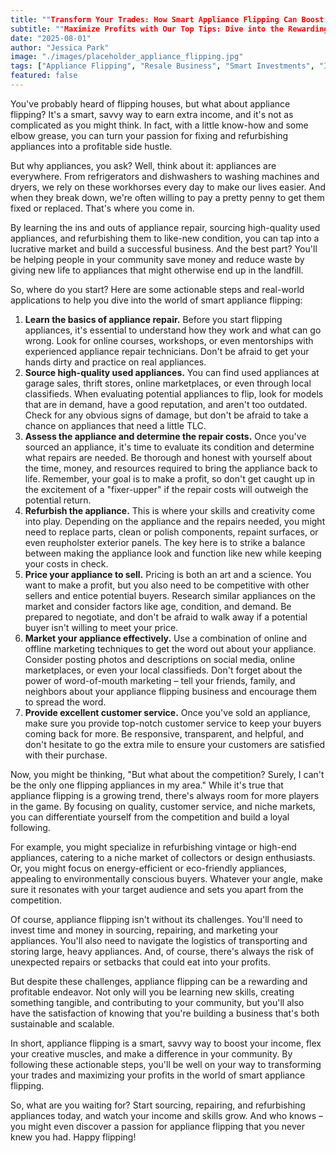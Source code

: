 ```yaml
---
title: ""Transform Your Trades: How Smart Appliance Flipping Can Boost Your Income""
subtitle: ""Maximize Profits with Our Top Tips: Dive into the Rewarding World of Smart Appliance Flipping""
date: "2025-08-01"
author: "Jessica Park"
image: "./images/placeholder_appliance_flipping.jpg"
tags: ["Appliance Flipping", "Resale Business", "Smart Investments", "Income Boosters"]
featured: false
---
```


You've probably heard of flipping houses, but what about appliance flipping? It's a smart, savvy way to earn extra income, and it's not as complicated as you might think. In fact, with a little know-how and some elbow grease, you can turn your passion for fixing and refurbishing appliances into a profitable side hustle.

But why appliances, you ask? Well, think about it: appliances are everywhere. From refrigerators and dishwashers to washing machines and dryers, we rely on these workhorses every day to make our lives easier. And when they break down, we're often willing to pay a pretty penny to get them fixed or replaced. That's where you come in.

By learning the ins and outs of appliance repair, sourcing high-quality used appliances, and refurbishing them to like-new condition, you can tap into a lucrative market and build a successful business. And the best part? You'll be helping people in your community save money and reduce waste by giving new life to appliances that might otherwise end up in the landfill.

So, where do you start? Here are some actionable steps and real-world applications to help you dive into the world of smart appliance flipping:

1. **Learn the basics of appliance repair.** Before you start flipping appliances, it's essential to understand how they work and what can go wrong. Look for online courses, workshops, or even mentorships with experienced appliance repair technicians. Don't be afraid to get your hands dirty and practice on real appliances.
2. **Source high-quality used appliances.** You can find used appliances at garage sales, thrift stores, online marketplaces, or even through local classifieds. When evaluating potential appliances to flip, look for models that are in demand, have a good reputation, and aren't too outdated. Check for any obvious signs of damage, but don't be afraid to take a chance on appliances that need a little TLC.
3. **Assess the appliance and determine the repair costs.** Once you've sourced an appliance, it's time to evaluate its condition and determine what repairs are needed. Be thorough and honest with yourself about the time, money, and resources required to bring the appliance back to life. Remember, your goal is to make a profit, so don't get caught up in the excitement of a "fixer-upper" if the repair costs will outweigh the potential return.
4. **Refurbish the appliance.** This is where your skills and creativity come into play. Depending on the appliance and the repairs needed, you might need to replace parts, clean or polish components, repaint surfaces, or even reupholster exterior panels. The key here is to strike a balance between making the appliance look and function like new while keeping your costs in check.
5. **Price your appliance to sell.** Pricing is both an art and a science. You want to make a profit, but you also need to be competitive with other sellers and entice potential buyers. Research similar appliances on the market and consider factors like age, condition, and demand. Be prepared to negotiate, and don't be afraid to walk away if a potential buyer isn't willing to meet your price.
6. **Market your appliance effectively.** Use a combination of online and offline marketing techniques to get the word out about your appliance. Consider posting photos and descriptions on social media, online marketplaces, or even your local classifieds. Don't forget about the power of word-of-mouth marketing – tell your friends, family, and neighbors about your appliance flipping business and encourage them to spread the word.
7. **Provide excellent customer service.** Once you've sold an appliance, make sure you provide top-notch customer service to keep your buyers coming back for more. Be responsive, transparent, and helpful, and don't hesitate to go the extra mile to ensure your customers are satisfied with their purchase.

Now, you might be thinking, "But what about the competition? Surely, I can't be the only one flipping appliances in my area." While it's true that appliance flipping is a growing trend, there's always room for more players in the game. By focusing on quality, customer service, and niche markets, you can differentiate yourself from the competition and build a loyal following.

For example, you might specialize in refurbishing vintage or high-end appliances, catering to a niche market of collectors or design enthusiasts. Or, you might focus on energy-efficient or eco-friendly appliances, appealing to environmentally conscious buyers. Whatever your angle, make sure it resonates with your target audience and sets you apart from the competition.

Of course, appliance flipping isn't without its challenges. You'll need to invest time and money in sourcing, repairing, and marketing your appliances. You'll also need to navigate the logistics of transporting and storing large, heavy appliances. And, of course, there's always the risk of unexpected repairs or setbacks that could eat into your profits.

But despite these challenges, appliance flipping can be a rewarding and profitable endeavor. Not only will you be learning new skills, creating something tangible, and contributing to your community, but you'll also have the satisfaction of knowing that you're building a business that's both sustainable and scalable.

In short, appliance flipping is a smart, savvy way to boost your income, flex your creative muscles, and make a difference in your community. By following these actionable steps, you'll be well on your way to transforming your trades and maximizing your profits in the world of smart appliance flipping.

So, what are you waiting for? Start sourcing, repairing, and refurbishing appliances today, and watch your income and skills grow. And who knows – you might even discover a passion for appliance flipping that you never knew you had. Happy flipping!